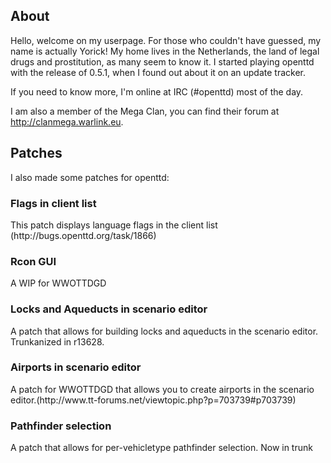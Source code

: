 ==About==
Hello, welcome on my userpage. For those who couldn't have guessed, my name is actually Yorick!
My home lives in the Netherlands, the land of legal drugs and prostitution, as many seem to know it.
I started playing openttd with the release of 0.5.1, when I found out about it on an update tracker.

If you need to know more, I'm online at IRC (#openttd) most of the day.

I am also a member of the Mega Clan, you can find their forum at http://clanmega.warlink.eu.

==Patches==
I also made some patches for openttd:
===Flags in client list===
This patch displays language flags in the client list (http://bugs.openttd.org/task/1866)
===Rcon GUI===
A WIP for WWOTTDGD
===Locks and Aqueducts in scenario editor===
A patch that allows for building locks and aqueducts in the scenario editor.
Trunkanized in r13628.
===Airports in scenario editor===
A patch for WWOTTDGD that allows you to create airports in the scenario editor.(http://www.tt-forums.net/viewtopic.php?p=703739#p703739)
===Pathfinder selection===
A patch that allows for per-vehicletype pathfinder selection.
Now in trunk
